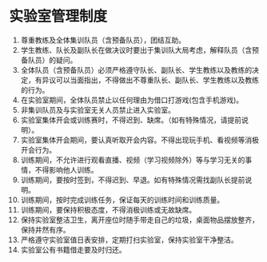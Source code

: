 # 实验室管理制度

1. 尊重教练及全体集训队员（含预备队员），团结互助。
2. 学生教练、队长及副队长在做决议时要出于集训队大局考虑，解释队员（含预备队员）的疑问。
3. 全体队员（含预备队员）必须严格遵守队长、副队长、学生教练以及教练的决定，有异议可以当面指出，不得做出不尊重队长、副队长、学生教练以及教练的行为。
4. 在实验室期间，全体队员禁止以任何理由为借口打游戏(包含手机游戏)。
5. 非集训队员及与实验室无关人员禁止进入实验室。
6. 实验室集体开会或训练赛时，不得迟到、缺席。（如有特殊情况，请提前说明）。
7. 实验室集体开会期间，要认真听取开会内容。不得出现玩手机、看视频等消极开会行为。
8. 训练期间，不允许进行观看直播、视频（学习视频除外）等与学习无关的事情，不得影响他人训练。
9. 训练期间，要按时签到，不得迟到、早退。如有特殊情况需找副队长提前说明。
10. 训练期间，按时完成训练任务，保证每天的训练时间和训练质量。
11. 训练期间，要保持积极态度，不得消极训练或无故缺席。
12. 保持实验室整洁卫生，离开座位时随手带走自己的垃圾，桌面物品摆放整齐，保持井然有序。
13. 严格遵守实验室值日表安排，定期打扫实验室，保持实验室干净整洁。
13. 实验室公有书籍借走要及时归还。